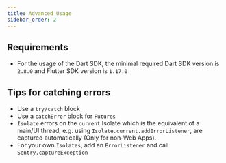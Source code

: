 ```yaml
---
title: Advanced Usage
sidebar_order: 2
---
```


## Requirements

- For the usage of the Dart SDK, the minimal required Dart SDK version is `2.8.0` and Flutter SDK version is `1.17.0`

## Tips for catching errors

- Use a `try/catch` block
- Use a `catchError` block for `Futures`
- `Isolate` errors on the `current` Isolate which is the equivalent of a main/UI thread, e.g. using `Isolate.current.addErrorListener`, are captured automatically (Only for non-Web Apps).
- For your own `Isolates`, add an `ErrorListener` and call `Sentry.captureException`
